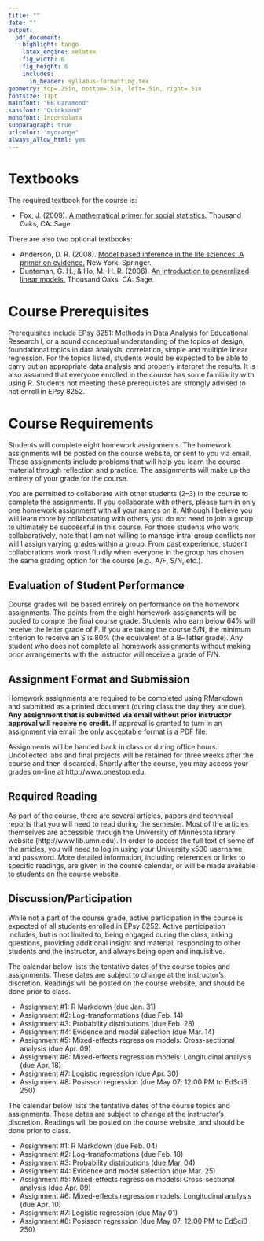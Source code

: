 ```yaml
---
title: ""
date: ""
output: 
  pdf_document:
    highlight: tango
    latex_engine: xelatex
    fig_width: 6
    fig_height: 6
    includes:
      in_header: syllabus-formatting.tex
geometry: top=.25in, bottom=.5in, left=.5in, right=.5in
fontsize: 11pt
mainfont: "EB Garamond"
sansfont: "Quicksand"
monofont: Inconsolata
subparagraph: true
urlcolor: "myorange"
always_allow_html: yes
---
```


\includegraphics[width=\textwidth]{syllabus-head2.pdf}


\begin{figure}[H]
\begin{minipage}[t]{.65\textwidth}
\section{Course Description}
Methods in Data Analysis for Educational Research II is the second course of a two-semester sequence for students in education. The course content for EPsy 8252 includes : (1) likelihood estimation and inference, (2) information criteria for model selection, (3) mixed-effects/multi-level models for analysis of cross-sectional data, (4) mixed-effects/multi-level models for analysis of longitudinal data, and (5) logistic models for analyzing dichotomous outcomes. Time permitting, miscellaneous topics (e.g., design weights, empirical Bayes estimation, semi-parametric models) will also be introduced. \\

The two-semester sequence provides in-depth coverage of widely used statistical methods and models and prepares students for advanced statistical coursework such as: Statistical Analysis Using Structural Equation Methods (EPsy 8266), Applied Multivariate Analysis (EPsy 8267), Hierarchical Linear Modeling in Educational Research (EPsy 8268), Statistical Analysis of Longitudinal Data (EPsy 8282), and/or Item Response Theory (EPsy 8290).
\end{minipage}\hfill
\begin{minipage}[t]{.3\textwidth}
\begin{mdframed}
{\small 
\textsf{\color{myheading}{Course Meeting Time}} \\
M, W, 2:30 PM–-3:45 PM \\
Ford Hall 151 \\
\\
T, R, 11:15 AM–-12:30 PM \\
Burton Hall 125 \\

\textsf{\color{myheading}{Website}}\\
\url{http://zief0002.github.io/epsy-8252/}\\

\textsf{\color{myheading}{Required Textbook}}\\
Fox, J. (2009). A mathematical primer for social statistics. Thousand Oaks, CA: Sage.
}
\end{mdframed}
\end{minipage}
\end{figure}

# Textbooks

The required textbook for the course is:

- Fox, J. (2009). [A mathematical primer for social statistics.](http://dx.doi.org.ezp1.lib.umn.edu/10.4135/9781412983228) Thousand Oaks, CA: Sage.

There are also two optional textbooks:

- Anderson, D. R. (2008). [Model based inference in the life sciences: A primer on evidence.](http://login.ezproxy.lib.umn.edu/login?url=http://link.springer.com/10.1007/978-0-387-74075-1) New York: Springer.
- Dunteman, G. H., \& Ho, M.-H. R. (2006). [An introduction to generalized linear models.](http://login.ezproxy.lib.umn.edu/login?url=http://methods.sagepub.com/book/an-introduction-to-generalized-linear-models) Thousand Oaks, CA: Sage.


# Course Prerequisites

Prerequisites include EPsy 8251: Methods in Data Analysis for Educational Research I, or a sound conceptual understanding of the topics of design, foundational topics in data analysis, correlation, simple and multiple linear regression. For the topics listed, students would be expected to be able to carry out an appropriate data analysis and properly interpret the results. It is also assumed that everyone enrolled in the course has some familiarity with using R. Students not meeting these prerequisites are strongly advised to not enroll in EPsy 8252.

\begin{minipage}[t]{\textwidth}
\begin{mdframed}
\begin{minipage}[c]{0.6in}
\includegraphics[width=0.5in]{/Users/zief0002/Pictures/UMN-Images/Goldy/goldy-vector.png}
\end{minipage}
\begin{minipage}[c]{1.6in}
\centering 
{\Huge \textsf{\color{myheading}{2019}}}\\
{\small \textsf{\color{myheading}{Spring Semester}}}
\end{minipage}
\begin{minipage}[c]{5in}
{\small
Andrew Zieffler\\
Office: Educational Sciences Building 178\\
Office Hours: Tuesdays 9:30 AM--10:30 AM; and by appointment\\
Email: \url{zief0002@umn.edu}
}
\end{minipage}
\end{mdframed}
\end{minipage}

# Course Requirements

Students will complete eight homework assignments. The homework assignments will be posted on the course website, or sent to you via email. These assignments include problems that will help you learn the course material through reflection and practice. The assignments will make up the entirety of your grade for the course.

You are permitted to collaborate with other students (2--3) in the course to complete the assignments. If you collaborate with others, please turn in only one homework assignment with all your names on it. Although I believe you will learn more by collaborating with others, you do not need to join a group to ultimately be successful in this course. For those students who work collaboratively, note that I am not willing to manage intra-group conflicts nor will I assign varying grades within a group. From past experience, student collaborations work most fluidly when everyone in the group has chosen the same grading option for the course (e.g., A/F, S/N, etc.).

## Evaluation of Student Performance

Course grades will be based entirely on performance on the homework assignments. The points from the eight homework assignments will be pooled to compte the final course grade. Students who earn below 64% will receive the letter grade of F. If you are taking the course S/N, the minimum criterion to receive an S is 80\% (the equivalent of a B$–$ letter grade). Any student who does not complete all homework assignments without making prior arrangements with the instructor will receive a grade of F/N.



\begin{table}[ht]
\centering
\begin{tabular}{>{\centering\arraybackslash}p{.5in}p{.5in}>{\centering\arraybackslash}p{.5in}p{.5in}>{\centering\arraybackslash}p{.5in}p{.5in}}
\hline
\rowcolor{tableheader}
{\small \color{white}{Cutoff}} & {\small \color{white}{Grade}} & {\small \color{white}{Cutoff}} & {\small \color{white}{Grade}} & {\small \color{white}{Cutoff}} & {\small \color{white}{Grade}} \\
\hline
93\% & A & 83\% & B & 73\% & C \\
\rowcolor{tablealtrow}
90\% & A$-$ & 80\% & B$-$ & 70\% & C$-$ \\
87\% & B$+$ & 77\% & C$+$ & 63\% & D \\
\hline
\end{tabular}
\end{table}

## Assignment Format and Submission

Homework assignments are required to be completed using RMarkdown and submitted as a printed document (during class the day they are due). **Any assignment that is submitted via email without prior instructor approval will receive no credit.** If approval is granted to turn in an assignment via email the only acceptable format is a PDF file.

Assignments will be handed back in class or during office hours. Uncollected labs and final projects will be retained for three weeks after the course and then discarded. Shortly after the course, you may access your grades on-line at http://www.onestop.edu.

## Required Reading

As part of the course, there are several articles, papers and technical reports that you will need to read during the semester. Most of the articles themselves are accessible through the University of Minnesota library website (http://www.lib.umn.edu). In order to access the full text of some of the articles, you will need to log in using your University x500 username and password. More detailed information, including references or links to specific readings, are given in the course calendar, or will be made available to students on the course website.

## Discussion/Participation

While not a part of the course grade, active participation in the course is expected of all students enrolled in EPsy 8252. Active participation includes, but is not limited to, being engaged during the class, asking questions, providing additional insight and material, responding to other students and the instructor, and always being open and inquisitive.

\newpage

\section{T/R Course Calendar}

The calendar below lists the tentative dates of the course topics and assignments. These dates are subject to change at the instructor’s discretion. Readings will be posted on the course website, and should be done prior to class.


\begin{table}[ht]
\centering
{
\renewcommand{\arraystretch}{1.6}
\begin{tabular}{ | >{\centering\arraybackslash} p{.6in} | p{2.5in} | p{.1in} | >{\centering\arraybackslash} p{.6in} | p{2.5in} | }
\hline
\rowcolor{tableheader}
{\small \color{white}{Date}} & {\small \color{white}{Topic}} &  & {\small \color{white}{Date}} & {\small \color{white}{Topic}} \\
\hline
Jan. 22 & Welcome to EPsy 8252 & \cellcolor{tableheader} & Mar. 19 & SPRING BREAK \\
\hline
Jan. 24 & Introduction to R Markdown & \cellcolor{tableheader} & Mar. 21 & SPRING BREAK \\
\hline
Jan. 29 & Log-Transforming the Predictor & \cellcolor{tableheader} & Mar. 26 & Mixed-effects models (cross-sectional) \\
\hline
Jan. 31 & Log-Transforming the Predictor & \cellcolor{tableheader} & Mar. 28 & Mixed-effects models (cross-sectional) \\
\hline
Feb. 05 & Log-Transforming the Outcome & \cellcolor{tableheader} & Apr. 02 & Mixed-effects models (cross-sectional) \\
\hline
Feb. 07 & Log-Transforming the Outcome & \cellcolor{tableheader} & Apr. 04 & Mixed-effects models (longitudinal) \\
\hline
Feb. 12 & Probability distributions & \cellcolor{tableheader} & Apr. 09 & Mixed-effects models (longitudinal) \\
\hline
Feb. 14 & Probability distributions & \cellcolor{tableheader} & Apr. 11 & Mixed-effects models (longitudinal) \\
\hline
Feb. 19 & Maximum likelihood estimation & \cellcolor{tableheader} & Apr. 16 & Generalized linear models (logistic) \\
\hline
Feb. 21 & Maximum likelihood estimation & \cellcolor{tableheader} & Apr. 18 & Generalized linear models (logistic)\\
\hline
Feb. 26 & Information criteria  & \cellcolor{tableheader} & Apr. 23 & Generalized linear models (logistic)\\
\hline
Feb. 28 & Information criteria & \cellcolor{tableheader} & Apr. 25 & Generalized linear models (poisson)\\
\hline
Mar. 05 & Model evidence & \cellcolor{tableheader} & Apr. 30 & Generalized linear models (poisson)\\
\hline
Mar. 07 & Model evidence & \cellcolor{tableheader} & May 02 & Generalized linear models (poisson)\\
\hline
Mar. 12 & Introduction to mixed-effects models & \cellcolor{tableheader} &  &  \\
\hline
Mar. 14 & Introduction to mixed-effects models & \cellcolor{tableheader} &  &  \\
\hline
\end{tabular}
}
\end{table}

\section{Assignments}

- Assignment \#1: R Markdown  (due Jan. 31)
- Assignment \#2: Log-transformations (due Feb. 14)
- Assignment \#3: Probability distributions (due Feb. 28)
- Assignment \#4: Evidence and model selection (due Mar. 14)
- Assignment \#5: Mixed-effects regression models: Cross-sectional analysis (due Apr. 09)
- Assignment \#6: Mixed-effects regression models: Longitudinal analysis (due Apr. 18)
- Assignment \#7: Logistic regression (due Apr. 30)
- Assignment \#8: Posisson regression (due May 07; 12:00 PM to EdSciB 250)

\newpage

\section{M/W Course Calendar}

The calendar below lists the tentative dates of the course topics and assignments. These dates are subject to change at the instructor’s discretion. Readings will be posted on the course website, and should be done prior to class.


\begin{table}[ht]
\centering
{
\renewcommand{\arraystretch}{1.6}
\begin{tabular}{ | >{\centering\arraybackslash} p{.6in} | p{2.5in} | p{.1in} | >{\centering\arraybackslash} p{.6in} | p{2.5in} | }
\hline
\rowcolor{tableheader}
{\small \color{white}{Date}} & {\small \color{white}{Topic}} &  & {\small \color{white}{Date}} & {\small \color{white}{Topic}} \\
\hline
Jan. 23 & Welcome to EPsy 8252 & \cellcolor{tableheader} & Mar. 18 & SPRING BREAK \\
\hline
Jan. 28 & Introduction to R Markdown & \cellcolor{tableheader} & Mar. 20 & SPRING BREAK \\
\hline
Jan. 30 & Log-Transforming the Predictor & \cellcolor{tableheader} & Mar. 25 & Introduction to mixed-effects models \\
\hline
Feb. 04 & Log-Transforming the Predictor & \cellcolor{tableheader} & Mar. 27 & Mixed-effects models (cross-sectional) \\
\hline
Feb. 06 & Log-Transforming the Outcome & \cellcolor{tableheader} & Apr. 01 & Mixed-effects models (cross-sectional) \\
\hline
Feb. 11 & Log-Transforming the Outcome & \cellcolor{tableheader} & Apr. 03 & Mixed-effects models (cross-sectional) \\
\hline
Feb. 13 & Probability distributions & \cellcolor{tableheader} & Apr. 08 & Mixed-effects models (longitudinal) \\
\hline
Feb. 18 & Probability distributions & \cellcolor{tableheader} & Apr. 10 & Mixed-effects models (longitudinal) \\
\hline
Feb. 20 & Maximum likelihood estimation & \cellcolor{tableheader} & Apr. 15 & Mixed-effects models (longitudinal) \\
\hline
Feb. 25 & Maximum likelihood estimation & \cellcolor{tableheader} & Apr. 17 & Generalized linear models (logistic) \\
\hline
Feb. 27 & Information criteria  & \cellcolor{tableheader} & Apr. 22 & Generalized linear models (logistic) \\
\hline
Mar. 04 & Information criteria & \cellcolor{tableheader} & Apr. 24 & Generalized linear models (logistic) \\
\hline
Mar. 06 & Model evidence & \cellcolor{tableheader} & Apr. 29 & Generalized linear models (poisson)\\
\hline
Mar. 11 & model evidence & \cellcolor{tableheader} & May 01 & Generalized linear models (poisson)\\
\hline
Mar. 13 & Introduction to mixed-effects models & \cellcolor{tableheader} & May 06 & Generalized linear models (poisson)\\
\hline
\end{tabular}
}
\end{table}

\section{Assignments}

- Assignment \#1: R Markdown  (due Feb. 04)
- Assignment \#2: Log-transformations (due Feb. 18)
- Assignment \#3: Probability distributions (due Mar. 04)
- Assignment \#4: Evidence and model selection (due Mar. 25)
- Assignment \#5: Mixed-effects regression models: Cross-sectional analysis (due Apr. 09)
- Assignment \#6: Mixed-effects regression models: Longitudinal analysis (due Apr. 10)
- Assignment \#7: Logistic regression (due May 01)
- Assignment \#8: Posisson regression (due May 07; 12:00 PM to EdSciB 250)

\newpage

\begin{figure}[H]
\begin{minipage}[t]{.31\textwidth}
\begin{mdframed}
\section{Email}
Email is the primary source of communication among instructors, teaching assistants, and students for this course. As such, you will be expected to check your email frequently (i.e., at least once per day). As per the University policy, "students are responsible for all information sent to them via their University assigned email account. If a student chooses to forward their University email account, he or she is responsible for all information, including attachments, sent to any other email account."
\end{mdframed}
\end{minipage}\hfill
\begin{minipage}[t]{.66\textwidth}
\begin{mdframed}
\section{Course Technology Policy}
The course uses technology on a regular basis during both instruction and assessments (e.g., homework assignments etc.). Student difficulty with obtaining or operating the various software programs and technologies---including printer trouble---will not be acceptable as an excuse for late work. Due to the variation in computer types and systems, the instructor or TA may not be able to assist in trouble shooting all problems you may have.
\end{mdframed}

\vspace{1em}

\begin{mdframed}
\section{Campus Computer Labs}
The Office of Information Technology (OIT) manages numerous computer labs on the Twin Cities campus. Students from all colleges may drop in to use the computer labs during open hours. The OIT website (\url{http://www.oit.umn.edu/computer-labs/}) contains information pertaining to the location, hours, and software available for each of the computer labs.
\end{mdframed}
\end{minipage}
\end{figure}

\vspace{1em}

\begin{minipage}[t]{\textwidth}
\begin{mdframed}
\section{Use of Personal Electronic Devices in the Classroom}
Using personal electronic devices in the classroom setting can hinder instruction and learning, not only for the student using the device but also for other students in the class. To this end, the University establishes the right of each faculty member to determine if and how personal electronic devices are allowed to be used in the classroom. For complete information, please reference: http://policy.umn.edu/Policies/Education/Education/CLASSROOMPED.html
\end{mdframed}
\end{minipage}

\vspace{1em}

\begin{figure}[H]
\begin{minipage}[t]{.54\textwidth}
\begin{mdframed}
\section{Statistical Computing and R}
Statistical computing is an integral part of statistical work, and subsequently, EPsy 8252. To support your learning in this area, this course will emphasize the use of R. R is a free software environment for statistical computing and graphics. It compiles and runs on a wide variety of UNIX platforms, Windows and MacOS. The latest version of R can be obtained from the R Project for Statistical Computing at \url{http://www.r-project.org/}\\

After navigating to the website click on "CRAN" under "Download, Packages" on the left-hand side of the welcome screen. You must choose a server in your country of origin, called a CRAN mirror. After doing so, select the appropriate operating system for your computer--Linux, MacOS, or Windows. For Linux and MacOS, follow the directions at the top of the download page. For Windows, download the base package and install it like any other executable file. On Windows machines you might need to have "administrator"" privileges to successfully install and use the program.
\end{mdframed}
\end{minipage}\hfill
\begin{minipage}[t]{.44\textwidth}
\begin{mdframed}
\section{RStudio}
RStudio is an integrated development environment (IDE) for R. A free application, RStudio combines an intuitive user interface with powerful coding tools to help you get the most out of R. It can be downloaded at \url{http://www.rstudio.org/}
\end{mdframed}

\vspace{1em}

\begin{mdframed}
\section{Microsoft Office}
Microsoft Office 365 Pro Plus is available free of charge for University of Minnesota faculty, staff and students. Download and install the latest version of Microsoft Office from \url{https://it.umn.edu/microsoft-office-pro-plus-365-faculty-0}
\end{mdframed}
\end{minipage}
\end{figure}

\newpage

\begin{minipage}[t]{\textwidth}
\begin{mdframed}
\section{Quantitative Methods in Education Mission Statement}
The Quantitative Methods in Education (QME) track offers educational opportunities in both quantitative and qualitative methods with a broad array of introductory and advanced coursework. Students who choose QME as their track within educational psychology may specialize in any of four areas: measurement, evaluation, statistics, and statistics education. The goal of QME is to provide students with broad but rigorous methodological skills so that they may conduct research on methodologies, may help to train others in methodology, or will have the skills necessary to conduct research in related fields.
\end{mdframed}
\end{minipage}

\vspace{1em}

\begin{figure}[H]
\begin{minipage}[t]{.49\textwidth}
\begin{mdframed}
\section{Department of Educational Psychology Mission Statement}
Educational psychology involves the study of cognitive, emotional, and social learning processes that underlie education and human development across the lifespan. Research in educational psychology advances scientific knowledge of those processes and their application in diverse educational and community settings. The department provides training in the psychological foundations of education, research methods, and the practice and science of counseling psychology, school psychology, and special education. Faculty and students provide leadership and consultation to the state, the nation, and the international community in each area of educational psychology. The department's scholarship and teaching enhance professional practice in schools and universities, community mental health agencies, business and industrial organizations, early childhood programs, and government agencies. Adopted by the Department. of Educational Psychology faculty October 27, 2004
\end{mdframed}
\end{minipage}\hfill
\begin{minipage}[t]{.49\textwidth}
\begin{mdframed}
\section{College of Education + Human Development Mission Statement}
The new College of Education and Human Development is a world leader in discovering, creating, sharing, and applying principles and practices of multiculturalism and multidisciplinary scholarship to advance teaching and learning and to enhance the psychological, physical, and social development of children, youth, and adults across the lifespan in families, organizations, and communities.
\end{mdframed}

\vspace{1em}

\includegraphics[width=2.18in,right]{/Users/zief0002/Pictures/UMN-Images/therapy-chicken.png}

\end{minipage}
\end{figure}

\vspace{-2em}

\begin{center}
\begin{minipage}[t]{.75\textwidth}
\begin{mdframed}
\begin{figure}[H]
\begin{minipage}[c]{3in}
\section{Stress Management}
Stress management is an important piece of the skill set needed for success in graduate school. Pet Away Worry \& Stress (PAWS) is one of the many resources available to students. Find out more at \url{http://www.bhs.umn.edu/services/wellness-paws.htm}.
\end{minipage}\hfill
\begin{minipage}[c]{1.6in}
\includegraphics[]{/Users/zief0002/Pictures/UMN-Images/goldy-paws.png}
\end{minipage}
\end{figure}
\end{mdframed}
\end{minipage}
\end{center}



\begin{textblock}{3}(8.5,7.75)
\begin{center}
{\small Tilly the Therapy Chicken}\\
{\small \url{@TherapyChicken}}
\end{center}
\end{textblock}

\newpage

\begin{footnotesize}

\begin{multicols*}{3}
[
\section{University of Minnesota Policies and Procedures}
]
\subsubsection{Academic Freedom and Responsibility}
Academic freedom is a cornerstone of the University. Within the scope and content of the course as defined by the instructor, it includes the freedom to discuss relevant matters in the classroom. Along with this freedom comes responsibility. Students are encouraged to develop the capacity for critical judgment and to engage in a sustained and independent search for truth. Students are free to take reasoned exception to the views offered in any course of study and to reserve judgment about matters of opinion, but they are responsible for learning the content of any course of study for which they are enrolled.$^{*}$ Reports of concerns about academic freedom are taken seriously, and there are individuals and offices available for help. Contact the instructor (Andrew Zieffler; \url{zief0002@umn.edu}), the Department Chair (Geoff Maruyama; \url{geoff@umn.edu}), your adviser, the associate dean of the college (Kenneth R. Bartlett; \url{bartlett@umn.edu}), or the Vice Provost for Faculty and Academic Affairs in the Office of the Provost (Arlene Carney; \url{carne005@umn.edu}).

{\footnotesize *Language adapted from the American Association of University Professors "Joint Statement on Rights and Freedoms of Students".}

\subsubsection{Disability Accommodations}
The University of Minnesota views disability as an important aspect of diversity, and is committed to providing equitable access to learning opportunities for all students. The Disability Resource Center (DRC) is the campus office that collaborates with students who have disabilities to provide and/or arrange reasonable accommodations.

- If you have, or think you have, a disability in any area such as, mental health, attention, learning, chronic health, sensory, or physical, please contact the DRC office on your campus (612.626.1333) to arrange a confidential discussion regarding equitable access and reasonable accommodations.
- Students with short-term disabilities, such as a broken arm, can often work with instructors to minimize classroom barriers. In situations where additional assistance is needed, students should contact the DRC as noted above.
- If you are registered with the DRC and have a disability accommodation letter dated for this semester or this year, please contact your instructor early in the semester to review how the accommodations will be applied in the course.
- If you are registered with the DRC and have questions or concerns about your accommodations please contact your (access consultant/disability specialist).

Additional information is available on the DRC website: \url{http://diversity.umn.edu/disability} or e-mail \url{drc@umn.edu} with questions.

\subsubsection{Equity, Diversity, Equal Opportunity, and Affirmative Action}
The University will provide equal access to and opportunity in its programs and facilities, without regard to race, color, creed, religion, national origin, gender, age, marital status, disability, public assistance status, veteran status, sexual orientation, gender identity, or gender expression. For more information, please consult Board of Regents Policy: \url{http://www1.umn.edu/regents/policies/administrative/Equity_Diversity_EO_AA.html}.

\subsubsection{Makeup Work for Legitimate Absences}
Students will not be penalized for absence during the semester due to unavoidable or legitimate circumstances. Such circumstances include verified illness, participation in intercollegiate athletic events, subpoenas, jury duty, military service, bereavement, and religious observances. Such circumstances do not include voting in local, state, or national elections. For complete information, please see: \url{http://policy.umn.edu/education/makeupwork}.

\subsubsection{Mental Health and Stress Management}
As a student you may experience a range of issues that can cause barriers to learning, such as strained relationships, increased anxiety, alcohol/drug problems, feeling down, difficulty concentrating and/or lack of motivation. These mental health concerns or stressful events may lead to diminished academic performance and may reduce your ability to participate in daily activities. University of Minnesota services are available to assist you. You can learn more about the broad range of confidential mental health services available on campus via the Student Mental Health Website: \url{http://www.mentalhealth.umn.edu}.

\subsubsection{Respecting Intellectual Property}
Students may not distribute instructor-provided notes or other course materials, except to other members of the same class or with the express (written) consent of the instructor. Instructors have the right to impose additional restrictions on course materials in accordance with copyright and intellectual property law and policy. Students may not engage in the widespread distribution or sale of transcript-like notes or notes that are close to verbatim records of a lecture or presentation. For additional information, please see: \url{http://policy.umn.edu/Policies/Education/Education/STUDENTRESP.html}.

\subsubsection{Scholastic Dishonesty}
You are expected to do your own academic work and cite sources as necessary. Failing to do so is scholastic dishonesty. Scholastic dishonesty means plagiarizing; cheating on assignments or examinations; engaging in unauthorized collaboration on academic work; taking, acquiring, or using test materials without faculty permission; submitting false or incomplete records of academic achievement; acting alone or in cooperation with another to falsify records or to obtain dishonestly grades, honors, awards, or professional endorsement; altering, forging, or misusing a University academic record; or fabricating or falsifying data, research procedures, or data analysis. (Student Conduct Code: \url{http://regents.umn.edu/sites/default/files/policies/Student_Conduct_Code.pdf}) If it is determined that a student has cheated, he or she may be given an "F" or an "N" for the course, and may face additional sanctions from the University. For additional information, please see: \url{http://policy.umn.edu/Policies/Education/Education/INSTRUCTORRESP.html}.

The Office for Student Conduct and Academic Integrity has compiled a useful list of Frequently Asked Questions pertaining to scholastic dishonesty: \url{http://www1.umn.edu/oscai/integrity/student/index.html}. If you have additional questions, please clarify with your instructor for the course. Your instructor can respond to your specific questions regarding what would constitute scholastic dishonesty in the context of a particular class---e.g., whether collaboration on assignments is permitted, requirements and methods for citing sources, if electronic aids are permitted or prohibited during an exam.

\subsubsection{Sexual Harassment}
"Sexual harassment" means unwelcome sexual advances, requests for sexual favors, and/or other verbal or physical conduct of a sexual nature. Such conduct has the purpose or effect of unreasonably interfering with an individual's work or academic performance or creating an intimidating, hostile, or offensive working or academic environment in any University activity or program. Such behavior is not acceptable in the University setting. For additional information, please consult Board of Regents Policy: \url{http://www1.umn.edu/regents/policies/humanresources/SexHarassment.html}

\subsubsection{Student Conduct Code}
he University seeks an environment that promotes academic achievement and integrity, that is protective of free inquiry, and that serves the educational mission of the University. Similarly, the University seeks a community that is free from violence, threats, and intimidation; that is respectful of the rights, opportunities, and welfare of students, faculty, staff, and guests of the University; and that does not threaten the physical or mental health or safety of members of the University community.

As a student at the University you are expected adhere to Board of Regents Policy: Student Conduct Code. To review the Student Conduct Code, please see: \url{http://regents.umn.edu/sites/default/files/policies/Student_Conduct_Code.pdf}. 

Note that the conduct code specifically addresses disruptive classroom conduct, which means "engaging in behavior that substantially or repeatedly interrupts either the instructor's ability to teach or student learning. The classroom extends to any setting where a student is engaged in work toward academic credit or satisfaction of program-based requirements or related activities."

\subsubsection{Senate Grading Policy}
The University of Minnesota's grading policy is available online. For additional information, please refer to \url{http://policy.umn.edu/Policies/Education/Education/GRADINGTRANSCRIPTS.html}. The University utilizes plus and minus grading on a 4.000 cumulative grade point scale in accordance with the following:


\begin{textblock}{5}(6.2,.7)
\begin{table}
\begin{tabular}{p{.4in}p{.5in}p{2.6in}}
A & 4.000 & Represents achievement that is outstanding relative to the level necessary to meet course requirements \\
A$-$ & 3.667 & \\
B$+$ & 3.333 & \\
B & 3.000 & Represents achievement that is significantly above the level necessary to meet course requirements \\
B$-$ & 2.667 & \\
C$+$ & 2.333 & \\
C & 2.000 & Represents achievement that meets the course requirements in every respect \\
C$-$ & 1.667 & \\
D$+$ & 1.333 & \\
D & 1.000 & Represents achievement that is worthy of credit even though it fails to meet fully the course requirements \\
S &  & Represents achievement that is satisfactory, which is equivalent to a C$−$ or better \\
F/N &  & Represents failure (or no credit) and signifies that the work was either (1) completed but at a level of achievement that is not worthy of credit or (2) was not completed and there was no agreement between the instructor and the student that the student would be awarded an I (see also I). \\
I & Incomplete & Assigned at the discretion of the instructor when, due to extraordinary circumstances, e.g., hospitalization, a student is prevented from completing the work of the course on time. Requires a written agreement between instructor and student. \\
\end{tabular}
\end{table}
\end{textblock}

\end{multicols*}


\end{footnotesize}
